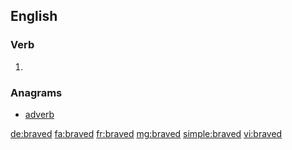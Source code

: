 ==English==

===Verb===
{{head|en|verb form}}

# {{en-past of|brave}}

===Anagrams===
* [[adverb#English|adverb]]

[[de:braved]]
[[fa:braved]]
[[fr:braved]]
[[mg:braved]]
[[simple:braved]]
[[vi:braved]]